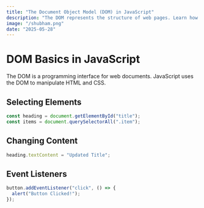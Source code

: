 ```yaml
---
title: "The Document Object Model (DOM) in JavaScript"
description: "The DOM represents the structure of web pages. Learn how to manipulate HTML elements using JavaScript."
image: "/shubham.png"
date: "2025-05-28"
---
```


# DOM Basics in JavaScript

The DOM is a programming interface for web documents. JavaScript uses the DOM to manipulate HTML and CSS.

## Selecting Elements

```js
const heading = document.getElementById("title");
const items = document.querySelectorAll(".item");
```

## Changing Content

```js
heading.textContent = "Updated Title";
```

## Event Listeners

```js
button.addEventListener("click", () => {
  alert("Button Clicked!");
});
```
